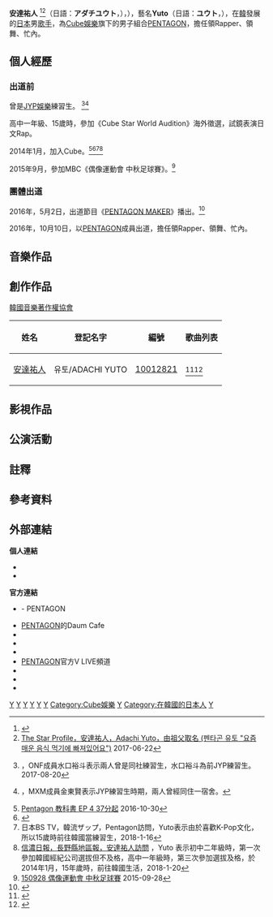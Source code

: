 {{藝人
| 姓名 = Yuto
| 類型 = 男歌手
| 本名 = 安達祐人
| 外文名 = あだちゆうと
| 圖片 = 190327 펜타곤 유토.jpg
| 國籍 = {{JPN}}
| 出生日期 = {{birth_date and age|1998|1|23}}
| 出生地點 = {{JPN}}[[長野縣|長野縣]][[長野市|長野市]]
| 羅馬拼音 = Adachi Yuto 
| 職業 = [[歌手|歌手]]、[[作曲家|作曲家]]
| 語言 = [[韓語|韓語]]、[[日語|日語]]
| 母校 = 長野市立青木島小學校<br>更北中學校（Koufuko Middle School，畢業）
| 出道地點 = {{KOR}}[[首爾特別市|首爾特別市]]
| 出道日期 = 2016年10月10日
| 出道作 = 《GORILLA》
| 活躍年代 = 2016年至今
| 經紀公司 = [[Cube娛樂|Cube娛樂]]
| 相關團體 = [[Pentagon_(男子組合)|PENTAGON]]
}}

'''安達祐人''' <ref>{{cite web|url=https://twitter.com/TokkiRocks/status/792572095699914752|title=Yuto的日語個人簽名|publisher=|accessdate=2017-11-23}}</ref><ref>[http://thestar.chosun.com/site/data/html_dir/2017/06/13/2017061302731.html The Star Profile，安達祐人，Adachi Yuto，由祖父取名 (펜타곤 유토 "요즘 매운 음식 먹기에 빠져있어요") ] {{Wayback|url=http://thestar.chosun.com/site/data/html_dir/2017/06/13/2017061302731.html |date=20171227235413 }} 2017-06-22</ref>（日語：'''アダチユウト'''，{{lang-ko|'''아다치유토'''}}），{{bd|1998年|1月23日|catIdx=J}}），藝名'''Yuto'''（日語：'''ユウト'''，{{lang-ko|'''유토'''}}），在[[韓國|韓]]發展的[[日本|日本]]男[[歌手|歌手]]，為[[Cube娛樂|Cube娛樂]]旗下的男子組合[[Pentagon_(男子組合)|PENTAGON]]，擔任領Rapper、領舞、忙內。{{noteTag|name=yutokino| The Star 訪問，2017-06-22，Yuto & Kino：「我們是Pentagon的忙內Line、Kino和Yuto」「Pentagon的主領舞、Kino」「Pentagon的副Rapper、Yuto」<ref>[https://www.youtube.com/watch?v=-BvGjp_2ZlY#t=0h0m5s Star Yuto Kino 訪問] {{Wayback|url=https://www.youtube.com/watch?v=-BvGjp_2ZlY#t=0h0m5s |date=20210809132458 }}2017-06-22</ref>}}{{noteTag|name=yuto1| Nikkansports新聞，2018-12-07，「Yuto 副Rapper、領舞(サブラップ・リードダンサーのユウト)」<ref>[https://www.nikkansports.com/entertainment/news/201812060000697.html ペンタゴン TERU 書き下ろし曲で日本デビュー] {{Wayback|url=https://www.nikkansports.com/entertainment/news/201812060000697.html |date=20210809132441 }}2018-12-07</ref>}}{{noteTag|name=yuto2|S Cawaii! 訪問，2019-04-26，「Yuto 副Rapper、領舞(ユウトサブラップ＆リードダンサー)」<ref>[https://scawaiiweb.com/articles/detail/50116/4/1/1 S Cawaii! 訪問 話題のK-POPグループ「PENTAGON（ペンタゴン）」全メンバーが答えたプライベートな質問10] {{Wayback|url=https://scawaiiweb.com/articles/detail/50116/4/1/1 |date=20210502093204 }}2019-04-26</ref>}}{{notetag|name=melonyuto|Yuto Melon個人介紹，2020-04-08，「Yuto是Pentagon的Rapper。유토 는 펜타곤의 래퍼이다.」<ref>[https://www.melon.com/artist/detail.htm?artistId=991775 Melon Yuto個人介紹] {{Wayback|url=https://www.melon.com/artist/detail.htm?artistId=991775 |date=20210502093207 }} 2020-04-08</ref>}}

== 個人經歷 ==
===出道前===
曾是[[JYP娛樂|JYP娛樂]]練習生。
<ref>{{youtube|heP5rmYwjVo|신인물사전 with 온앤오프 ONF|m=29|s=22}}，ONF成員水口裕斗表示兩人曾是同社練習生，水口裕斗為前JYP練習生。2017-08-20</ref><ref>{{cite web|url=http://health.hankyung.com/article/2018011625054|title=MXM, 우리의 다이아몬드 보이|website=hankkyung|accessdate=2018-01-16|archive-url=https://web.archive.org/web/20180116193421/http://health.hankyung.com/article/2018011625054|archive-date=2018-01-16|dead-url=yes}}，MXM成員金東賢表示JYP練習生時期，兩人曾經同住一宿舍。</ref>

高中一年級、15歲時，參加《Cube Star World Audition》海外徵選，試鏡表演日文Rap。

2014年1月，加入Cube。<ref name="joincube1">[http://www.vlive.tv/video/16069?channelCode=F2C18D Pentagon 教科書 EP 4 37分起] {{Wayback|url=http://www.vlive.tv/video/16069?channelCode=F2C18D |date=20180626111419 }} 2016-10-30</ref><ref>{{cite web|url=https://www.buzzfeed.com/jp/tatsunoritokushige/pentagonyuto?utm_source=dynamic&utm_campaign=bfsharetwitter|title=少年は高校を辞めて15歳で韓国に渡り、K-POPのスターになった|date=2019-02-14|accessdate=2019-02-14|archive-date=2019-02-14|archive-url=https://web.archive.org/web/20190214233421/https://www.buzzfeed.com/jp/tatsunoritokushige/pentagonyuto?utm_source=dynamic&utm_campaign=bfsharetwitter|dead-url=no}}</ref><ref>日本BS TV，韓流ザップ，Pentagon訪問，Yuto表示由於喜歡K-Pop文化，所以15歲時前往韓國當練習生，2018-1-16</ref><ref>[https://twitter.com/CUBE_PTG_JAPAN/status/956406334437511168 信濃日報，長野縣地區報，安達祐人訪問] {{Wayback|url=https://twitter.com/CUBE_PTG_JAPAN/status/956406334437511168 |date=20210809132515 }}，Yuto 表示初中二年級時，第一次參加韓國經紀公司選拔但不及格，高中一年級時，第三次參加選拔及格，於2014年1月，15年歲時，前往韓國生活，2018-1-20</ref>

2015年9月，參加MBC《偶像運動會 中秋足球賽》。<ref>[https://www.youtube.com/watch?v=5fal2iWxlzs&feature=youtu.be&t=1m22s 150928 偶像運動會 中秋足球賽] {{Wayback|url=https://www.youtube.com/watch?v=5fal2iWxlzs&feature=youtu.be&t=1m22s |date=20190217135543 }} 2015-09-28</ref> 

===團體出道===
2016年，5月2日，出道節目《[[PENTAGON_MAKER|PENTAGON MAKER]]》播出。<ref>{{cite web |url=http://kpopn.niusnews.com/=K3t0uij2 |title=PENTAGON 出道實境節目5/2播出 |publisher=kpopn |date=2016-04-27 |author=Sylvia |language=zh |access-date=2018-06-26 |archive-url=https://web.archive.org/web/20170802175028/http://kpopn.niusnews.com/=K3t0uij2 |archive-date=2017-08-02 |dead-url=yes }}</ref>

2016年，10月10日，以[[Pentagon_(男子組合)|PENTAGON]]成員出道，擔任領Rapper、領舞、忙內。{{notetag|name=allposition|ETNews 新聞，2017-01-04，2017年期待的Idol Star：「Hui、隊長、主唱」「珍虎、主唱」「E'Dawn、主Rapper、主領舞」「洪碩、Yeo One、領唱」「信源、副唱、副Rapper」「閆桉、副唱」「Yuto、副Rapper、領舞」「Kino、副唱、副Rapper、主領舞」「禹奭、領Rapper」<ref>[http://www.etnews.com/20170104000258 2017年期待的Idol Star新聞] {{Wayback|url=http://www.etnews.com/20170104000258 |date=20180705092334 }} 2017-01-04</ref>}}{{notetag|name=asgard|10Asia 新聞，2017-09-18，青年時代2 Asgard是真正的偶像？PENTAGON個人資料：「Hui、Pentagon的隊長」「珍虎、Pentagon的主唱」「洪碩、Pentagon的領唱」「信源、Pentagon的副唱、門面」「Yeo One、Pentagon的領唱」「Kino、Pentagon的副唱」「禹奭、Pentagon的領Rapper」<ref>[http://entertain.naver.com/read?oid=312&aid=0000280284 青年時代2 Asgard是真正的偶像？ PENTAGON 個人資料] {{Wayback|url=http://entertain.naver.com/read?oid=312&aid=0000280284 |date=20180619214116 }} 2017-09-18</ref>}}{{notetag|name=rtkposition|Mnet Road To Kingdom，Pentagon 個人介紹，2020-04-24，「珍虎、主唱」「Hui、隊長、主唱、領舞」「洪碩、領唱」「信源、副唱」「Yeo One、領唱」「Yuto、領Rapper、領舞」「Kino、副唱、主領舞」「禹奭、主Rapper」<ref>[https://www.youtube.com/watch?v=hndG97cdnvY 한 눈에 보는 프로필 펜타곤(PENTAGON)] {{Wayback|url=https://www.youtube.com/watch?v=hndG97cdnvY |date=20200501133152 }} 2020-04-24</ref>}}{{notetag|name=rtkrap|Mnet Road To Kingdom，Pentagon Rap介紹，2020-04-28，「禹奭、主Rapper」「Yuto、Rapper」<ref>[https://www.youtube.com/watch?v=M1T2mdXo90c 한 눈에 보는 포지션 랩(RAP) 편] {{Wayback|url=https://www.youtube.com/watch?v=M1T2mdXo90c |date=20210809132417 }} 2020-04-28</ref>}}

== 音樂作品 ==
{{For|團體作品|Pentagon音樂作品列表}}

== 創作作品==
[[韓國音樂著作權協會|韓國音樂著作權協會]] 
{| class="wikitable" style="text-align:left"
!姓名
!登記名字
!編號
!歌曲列表
|-
| [[安達祐人|安達祐人]] 
|유토/ADACHI YUTO
|[https://www.komca.or.kr/srch2/srch_01_popup_mem_right.jsp?S_MB_CD=10012821 10012821] {{Wayback|url=https://www.komca.or.kr/srch2/srch_01_popup_mem_right.jsp?S_MB_CD=10012821 |date=20210502093437 }}
|<ref>{{Cite web|url=https://www.komca.or.kr/srch2/srch_01_popup_mem_right.jsp?S_MB_CD=10012821|title=安達祐人於韓國音樂著作權協會之登記紀錄|language=ko|access-date=2020-12-27|archive-date=2021-05-02|archive-url=https://web.archive.org/web/20210502093437/https://www.komca.or.kr/srch2/srch_01_popup_mem_right.jsp?S_MB_CD=10012821}}</ref><ref>{{Cite web|url=https://www.melon.com/artist/song.htm?artistId=991775#params%5BlistType%5D=L&params%5BorderBy%5D=ISSUE_DATE&params%5BartistId%5D=991775&po=pageObj&startIndex=1|title=安達祐人於音源網站之登記著作列表|language=ko|access-date=2020-12-27|archive-date=2021-08-09|archive-url=https://web.archive.org/web/20210809132509/https://www.melon.com/artist/song.htm?artistId=991775#params%5BlistType%5D=L&params%5BorderBy%5D=ISSUE_DATE&params%5BartistId%5D=991775&po=pageObj&startIndex=1|dead-url=no}}</ref>
|}

{{For|團體作品|Pentagon創作歌曲列表}}

== 影視作品 ==
{{For|團體作品|Pentagon影視作品列表}}

== 公演活動 ==
{{For|團體公演|Pentagon演唱會列表}}

== 註釋==
{{ReflistH|2}}
{{NoteFoot}}
{{ReflistF}}

== 參考資料 ==
{{reflist|3}}

== 外部連結 ==
'''個人連結'''
* {{instagram|yuto_dachi|Yuto }}{{ko}}
*{{soundcloud|yuto_adachi|Yuto}}{{en}}
'''官方連結'''
* {{official|http://www.cubeent.co.kr/pentagon|CUBE娛樂}} - PENTAGON
* [https://web.archive.org/web/20180604024436/http://cafe.daum.net/cube-pentagon PENTAGON]的Daum Cafe{{ko}}
* {{twitter|CUBE_PTG|PENTAGON}}{{ko}}
* {{instagram|CUBE_PTG|PENTAGON}}{{ko}}
* {{facebook|pentagon.unitedcube|PENTAGON}}{{ko}}
* [http://channels.vlive.tv/F2C18D/video PENTAGON]{{Wayback|url=http://channels.vlive.tv/F2C18D/video |date=20190612033438 }}官方V LIVE頻道
* {{youtube|channel=UCw4NcAAtRsjL-cGlBrUnMTQ|PENTAGON}}{{en}}
* {{twitter|cube_ptg_staff|PENTAGON Staff}}{{ko}}
* {{weibo|cubeptg|PENTAGON}}

{{PENTAGON}}
{{Cube Entertainment}}

[[Category:1998年出生|Y]]
[[Category:韓國男歌手|Y]]
[[Category:韓國流行音樂歌手|Y]]
[[Category:韓國創作歌手|Y]]
[[Category:韓國作曲家|Y]]
[[Category:韓國音樂製作人|Y]]
[[Category:Cube娛樂|Category:Cube娛樂]]
[[Category:PENTAGON|Y]]

[[Category:在韓國的日本人|Category:在韓國的日本人]]
[[Category:日本男歌手|Y]]